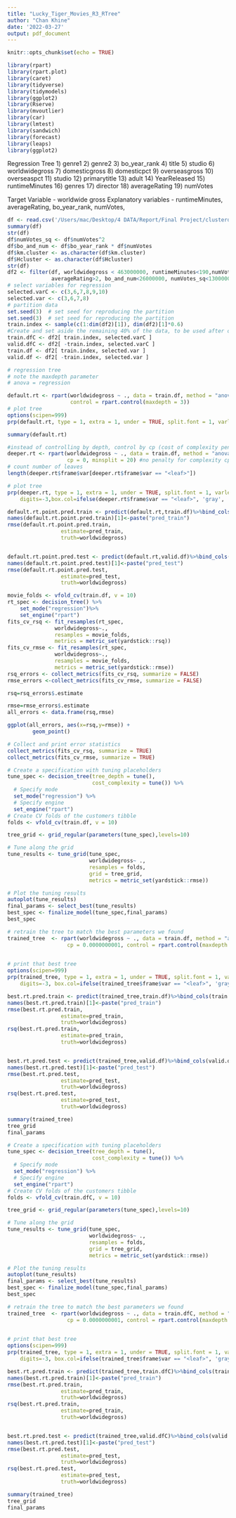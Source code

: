 ```yaml
---
title: "Lucky_Tiger_Movies_R3_RTree"
author: "Chan Khine"
date: '2022-03-27'
output: pdf_document
---
```


```r
knitr::opts_chunk$set(echo = TRUE)
```


```r
library(rpart)
library(rpart.plot)
library(caret)
library(tidyverse) 
library(tidymodels)
library(ggplot2) 
library(Rserve)
library(mvoutlier)
library(car)
library(lmtest)
library(sandwich)
library(forecast)
library(leaps)
library(ggplot2)
```

Regression Tree
1) genre1
2) genre2
3) bo_year_rank
4) title
5) studio
6) worldwidegross
7) domesticgross
8) domesticpct
9) overseasgross
10) overseaspct
11) studio
12) primarytitle
13) adult
14) YearReleased
15) runtimeMinutes
16) genres
17) director
18) averageRating
19) numVotes

Target Variable - worldwide gross 
Explanatory variables - runtimeMinutes, averageRating, bo_year_rank, numVotes,
```r

df <- read.csv('/Users/mac/Desktop/4 DATA/Report/Final Project/clusterdata.csv')
summary(df)
str(df)
df$numVotes_sq <- df$numVotes^2
df$bo_and_num <- df$bo_year_rank * df$numVotes
df$km.cluster <- as.character(df$km.cluster)
df$Hcluster <- as.character(df$Hcluster)
str(df)
df2 <- filter(df, worldwidegross < 463000000, runtimeMinutes<190,numVotes<450000,
              averageRating>2, bo_and_num<26000000, numVotes_sq<130000000000)
# select variables for regression
selected.varC <- c(3,6,7,8,9,10) 
selected.var <- c(3,6,7,8)   
# partition data
set.seed(3)  # set seed for reproducing the partition
set.seed(3)  # set seed for reproducing the partition
train.index <- sample(c(1:dim(df2)[1]), dim(df2)[1]*0.6) 
#Create and set aside the remaining 40% of the data, to be used after omitting unhelpful data points and unnecessary variables.
train.dfC <- df2[ train.index, selected.varC ]
valid.dfC <- df2[ -train.index, selected.varC ]
train.df <- df2[ train.index, selected.var ]
valid.df <- df2[ -train.index, selected.var ]
```
```r
# regression tree
# note the maxdepth parameter
# anova = regression

default.rt <- rpart(worldwidegross ~ ., data = train.df, method = "anova", 
                    control = rpart.control(maxdepth = 3))
# plot tree
options(scipen=999)
prp(default.rt, type = 1, extra = 1, under = TRUE, split.font = 1, varlen = -10,digits=-3) # digits=-3 converts scientific notation

```
```r
summary(default.rt)
```

```r
#instead of controlling by depth, control by cp (cost of complexity penalty)
deeper.rt <- rpart(worldwidegross ~ ., data = train.df, method = "anova", 
                   cp = 0, minsplit = 20) #no penalty for complexity cp=0
# count number of leaves
length(deeper.rt$frame$var[deeper.rt$frame$var == "<leaf>"]) 

# plot tree
prp(deeper.rt, type = 1, extra = 1, under = TRUE, split.font = 1, varlen = -10,
    digits=-3,box.col=ifelse(deeper.rt$frame$var == "<leaf>", 'gray', 'white'))  


```
```r
default.rt.point.pred.train <- predict(default.rt,train.df)%>%bind_cols(train.df)
names(default.rt.point.pred.train)[1]<-paste("pred_train")
rmse(default.rt.point.pred.train,
                 estimate=pred_train,
                 truth=worldwidegross)


default.rt.point.pred.test <- predict(default.rt,valid.df)%>%bind_cols(valid.df)
names(default.rt.point.pred.test)[1]<-paste("pred_test")
rmse(default.rt.point.pred.test,
                 estimate=pred_test,
                 truth=worldwidegross)
```
```r
movie_folds <- vfold_cv(train.df, v = 10)
rt_spec <- decision_tree() %>%
    set_mode("regression")%>%
    set_engine("rpart")
fits_cv_rsq <- fit_resamples(rt_spec,
               worldwidegross~.,
               resamples = movie_folds,
               metrics = metric_set(yardstick::rsq))
fits_cv_rmse <- fit_resamples(rt_spec,
               worldwidegross~.,
               resamples = movie_folds,
               metrics = metric_set(yardstick::rmse))
rsq_errors <- collect_metrics(fits_cv_rsq, summarize = FALSE)
rmse_errors <-collect_metrics(fits_cv_rmse, summarize = FALSE)

rsq=rsq_errors$.estimate

rmse=rmse_errors$.estimate
all_errors <- data.frame(rsq,rmse)

ggplot(all_errors, aes(x=rsq,y=rmse)) +
        geom_point()

# Collect and print error statistics
collect_metrics(fits_cv_rsq, summarize = TRUE)
collect_metrics(fits_cv_rmse, summarize = TRUE)
```
```r
# Create a specification with tuning placeholders
tune_spec <- decision_tree(tree_depth = tune(),
                           cost_complexity = tune()) %>% 
  # Specify mode
  set_mode("regression") %>% 
  # Specify engine
  set_engine("rpart")
# Create CV folds of the customers tibble
folds <- vfold_cv(train.df, v = 10)

tree_grid <- grid_regular(parameters(tune_spec),levels=10)

# Tune along the grid
tune_results <- tune_grid(tune_spec, 
                          worldwidegross~ .,
                          resamples = folds,
                          grid = tree_grid,
                          metrics = metric_set(yardstick::rmse))

# Plot the tuning results
autoplot(tune_results)
final_params <- select_best(tune_results)
best_spec <- finalize_model(tune_spec,final_params)
best_spec
```
```r
# retrain the tree to match the best parameters we found  
trained_tree  <- rpart(worldwidegross ~ ., data = train.df, method = "anova", 
                   cp = 0.0000000001, control = rpart.control(maxdepth = 4)) 

   
# print that best tree 
options(scipen=999)
prp(trained_tree, type = 1, extra = 1, under = TRUE, split.font = 1, varlen = -10, 
    digits=-3, box.col=ifelse(trained_tree$frame$var == "<leaf>", 'gray', 'white'))  
```
```r
best.rt.pred.train <- predict(trained_tree,train.df)%>%bind_cols(train.df)
names(best.rt.pred.train)[1]<-paste("pred_train")
rmse(best.rt.pred.train,
                 estimate=pred_train,
                 truth=worldwidegross)
rsq(best.rt.pred.train,
                 estimate=pred_train,
                 truth=worldwidegross)


best.rt.pred.test <- predict(trained_tree,valid.df)%>%bind_cols(valid.df)
names(best.rt.pred.test)[1]<-paste("pred_test")
rmse(best.rt.pred.test,
                 estimate=pred_test,
                 truth=worldwidegross)
rsq(best.rt.pred.test,
                 estimate=pred_test,
                 truth=worldwidegross)
```

```r
summary(trained_tree)
tree_grid
final_params

```
```r
# Create a specification with tuning placeholders
tune_spec <- decision_tree(tree_depth = tune(),
                           cost_complexity = tune()) %>% 
  # Specify mode
  set_mode("regression") %>% 
  # Specify engine
  set_engine("rpart")
# Create CV folds of the customers tibble
folds <- vfold_cv(train.dfC, v = 10)

tree_grid <- grid_regular(parameters(tune_spec),levels=10)

# Tune along the grid
tune_results <- tune_grid(tune_spec, 
                          worldwidegross~ .,
                          resamples = folds,
                          grid = tree_grid,
                          metrics = metric_set(yardstick::rmse))

# Plot the tuning results
autoplot(tune_results)
final_params <- select_best(tune_results)
best_spec <- finalize_model(tune_spec,final_params)
best_spec
```
```r
# retrain the tree to match the best parameters we found  
trained_tree  <- rpart(worldwidegross ~ ., data = train.dfC, method = "anova", 
                   cp = 0.0000000001, control = rpart.control(maxdepth = 5)) 

   
# print that best tree 
options(scipen=999)
prp(trained_tree, type = 1, extra = 1, under = TRUE, split.font = 1, varlen = -10, 
    digits=-3, box.col=ifelse(trained_tree$frame$var == "<leaf>", 'gray', 'white'))  
```
```r
best.rt.pred.train <- predict(trained_tree,train.dfC)%>%bind_cols(train.dfC)
names(best.rt.pred.train)[1]<-paste("pred_train")
rmse(best.rt.pred.train,
                 estimate=pred_train,
                 truth=worldwidegross)
rsq(best.rt.pred.train,
                 estimate=pred_train,
                 truth=worldwidegross)


best.rt.pred.test <- predict(trained_tree,valid.dfC)%>%bind_cols(valid.dfC)
names(best.rt.pred.test)[1]<-paste("pred_test")
rmse(best.rt.pred.test,
                 estimate=pred_test,
                 truth=worldwidegross)
rsq(best.rt.pred.test,
                 estimate=pred_test,
                 truth=worldwidegross)
```

```r
summary(trained_tree)
tree_grid
final_params

```




